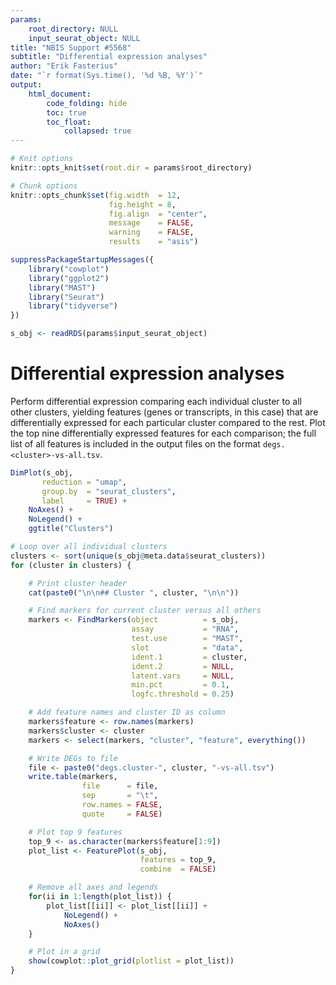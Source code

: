 ```yaml
---
params:
    root_directory: NULL
    input_seurat_object: NULL
title: "NBIS Support #5568"
subtitle: "Differential expression analyses"
author: "Erik Fasterius"
date: "`r format(Sys.time(), '%d %B, %Y')`"
output:
    html_document:
        code_folding: hide
        toc: true
        toc_float:
            collapsed: true
---
```


```r
# Knit options
knitr::opts_knit$set(root.dir = params$root_directory)

# Chunk options
knitr::opts_chunk$set(fig.width  = 12,
                      fig.height = 8,
                      fig.align  = "center",
                      message    = FALSE,
                      warning    = FALSE,
                      results    = "asis")
```

```r
suppressPackageStartupMessages({
    library("cowplot")
    library("ggplot2")
    library("MAST")
    library("Seurat")
    library("tidyverse")
})
```

```r
s_obj <- readRDS(params$input_seurat_object)
```

# Differential expression analyses

Perform differential expression comparing each individual cluster to all other
clusters, yielding features (genes or transcripts, in this case) that are
differentially expressed for each particular cluster compared to the rest. Plot
the top nine differentially expressed features for each comparison; the full
list of all features is included in the output files on the format
`degs.<cluster>-vs-all.tsv`.

```r
DimPlot(s_obj,
       reduction = "umap",
       group.by  = "seurat_clusters",
       label     = TRUE) +
    NoAxes() +
    NoLegend() +
    ggtitle("Clusters")
```

```r
# Loop over all individual clusters
clusters <- sort(unique(s_obj@meta.data$seurat_clusters))
for (cluster in clusters) {

    # Print cluster header
    cat(paste0("\n\n## Cluster ", cluster, "\n\n"))

    # Find markers for current cluster versus all others
    markers <- FindMarkers(object          = s_obj,
                           assay           = "RNA",
                           test.use        = "MAST",
                           slot            = "data",
                           ident.1         = cluster,
                           ident.2         = NULL,
                           latent.vars     = NULL,
                           min.pct         = 0.1,
                           logfc.threshold = 0.25)

    # Add feature names and cluster ID as column
    markers$feature <- row.names(markers)
    markers$cluster <- cluster
    markers <- select(markers, "cluster", "feature", everything())

    # Write DEGs to file
    file <- paste0("degs.cluster-", cluster, "-vs-all.tsv")
    write.table(markers,
                file      = file,
                sep       = "\t",
                row.names = FALSE,
                quote     = FALSE)

    # Plot top 9 features
    top_9 <- as.character(markers$feature[1:9])
    plot_list <- FeaturePlot(s_obj,
                             features = top_9,
                             combine  = FALSE)

    # Remove all axes and legends
    for(ii in 1:length(plot_list)) {
        plot_list[[ii]] <- plot_list[[ii]] +
            NoLegend() +
            NoAxes()
    }

    # Plot in a grid
    show(cowplot::plot_grid(plotlist = plot_list))
}
```
